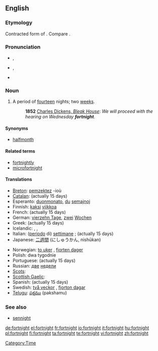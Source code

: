 {{was wotd|2009|February|6}}
==English==
{{wikipedia}}

===Etymology===
Contracted form of {{etyl|ang}} {{term|feowertyne|fēowertȳne|fourteen}} {{term|niht||nights}}.  Compare {{term|sennight}}.

===Pronunciation===
* {{a|UK}} {{IPA|/ˈfɔːt.naɪt/}}, {{SAMPA|/"fO:t.naIt/}}
* {{a|US}} {{IPA|/ˈfɔɹt.naɪt/}}, {{SAMPA|/"fOrt.naIt/}}
* {{audio|en-us-fortnight.ogg|Audio (US)}}

===Noun===
{{en-noun}}

# A period of [[fourteen]] nights; two [[week]]s.
#: '''1852''' [http://www.gutenberg.org/dirs/etext97/blkhs12.txt Charles Dickens, ''Bleak House'']: ''We will proceed with the hearing on Wednesday '''fortnight'''''.

====Synonyms====
* {{sense|two weeks}} [[halfmonth]]

====Related terms====
* [[fortnightly]]
* [[microfortnight]]

====Translations====
{{trans-top|period of two weeks}}
* [[Breton]]: [[pemzektez]] {{m|p}} -ioù
* [[Catalan]]: {{t-|ca|quinzena|f}} (actually 15 days)
* Esperanto: [[duonmonato]], [[du]] [[semajno]]j
* Finnish: [[kaksi]] [[viikko]]a
* French: {{t+|fr|quinzaine|f}} (actually 15 days)
* German: [[vierzehn Tage]], [[zwei]] [[Wochen]]
* Greek: {{t+|el|δεκαπενθήμερο|n|sc=Grek}} (actually 15 days)
* Icelandic: {{t-|is|tvær vikur|f|p}}, {{t-|is|hálfur mánuður|m}}, {{t-|is|fjórtán dagar|m|p}}
* Italian: ([[periodo]] di) {{l|it|due}} [[settimana|settimane]] ; {{t|it|quindicina|f}} (actually 15 days)
* Japanese: [[二週間]] (にしゅうかん, nishūkan)
{{trans-mid}}
* Norwegian: [[to uker]] {{p}}, [[fjorten dager]]
* Polish: dwa tygodnie {{m|p}}
* Portuguese: {{t+|pt|quinzena|f}} (actually 15 days)
* Russian: [[два|две]] [[неделя|недели]]
* [[Scots]]: {{t|sco|fortnicht}}
* [[Scottish Gaelic]]: {{t-|gd|cola-deug|m}}
* Spanish: {{t-|es|quincena|f|p}} (actually 15 days)
* Swedish: [[två veckor]] {{p}}, [[fjorton dagar]]
* [[Telugu]]: [[పక్షము]] (pakshamu)
{{trans-bottom}}

===See also===
* [[sennight]]

[[Category:Time]]

[[de:fortnight]]
[[el:fortnight]]
[[fr:fortnight]]
[[io:fortnight]]
[[it:fortnight]]
[[hu:fortnight]]
[[pl:fortnight]]
[[fi:fortnight]]
[[ta:fortnight]]
[[te:fortnight]]
[[vi:fortnight]]
[[zh:fortnight]]